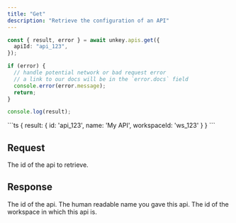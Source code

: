 ```yaml
---
title: "Get"
description: "Retrieve the configuration of an API"
---
```


<RequestExample>

```ts
const { result, error } = await unkey.apis.get({
  apiId: "api_123",
});

if (error) {
  // handle potential network or bad request error
  // a link to our docs will be in the `error.docs` field
  console.error(error.message);
  return;
}

console.log(result);
```

</RequestExample>

<ResponseExample>
```ts
{
  result: {
    id: 'api_123',
    name: 'My API',
    workspaceId: 'ws_123'
  }
}
```

</ResponseExample>

## Request

<ParamField body="apiId" type="string" required>
  The id of the api to retrieve.
</ParamField>

## Response

<ResponseField name="result">
<Expandable title="properties" defaultOpen>

<ResponseField name="id" type="string" required>
  The id of the api.
</ResponseField>

<ResponseField name="name" type="string" required>
  The human readable name you gave this api.
</ResponseField>

<ResponseField name="workspaceId" type="string" required>
  The id of the workspace in which this api is.
</ResponseField>

</Expandable>
</ResponseField>
